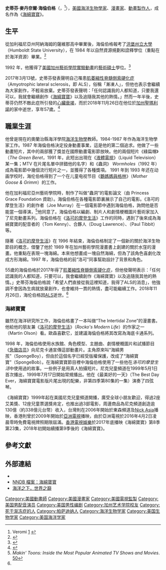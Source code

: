 {{noteTA
|T=zh-hant:史蒂芬·海倫伯格;zh-cn:斯蒂芬·海伦伯格;
|1=zh-hant:史蒂芬·海倫伯格;zh-cn:斯蒂芬·海伦伯格;
|2=zh-hant:史蒂芬;zh-cn:斯蒂芬;
}}
{{Infobox Person
| name        = 史蒂芬·海倫伯格<br />{{lang|en|Stephen Hillenburg}}
| image       = Stephen Hillenburg by Carlos Cazurro.jpg
| caption     = 海伦伯格于2011年
| birth_name  = {{lang|en|Stephen McDannell Hillenburg}}
| birth_date  = {{birth date|mf=yes|1961|8|21}}
| birth_place = {{USA}}[[奧克拉荷馬州|奧克拉荷馬州]][[勞頓_(俄克拉何馬州)|勞顿]]
| death_date  = {{death date and age|mf=yes|2018|11|26|1961|8|21}}<ref name="CBS">{{cite news |title="SpongeBob SquarePants" creator Stephen Hillenburg dead at 57 |url=https://www.cbsnews.com/news/spongebob-squarepants-creator-stephen-hillenburg-dead-als-battle-today-age-57-obituary-cause-of-death/ |accessdate=2018-11-28 |work=CBS News |language=en |archive-date=2018-11-28 |archive-url=https://web.archive.org/web/20181128012038/https://www.cbsnews.com/news/spongebob-squarepants-creator-stephen-hillenburg-dead-als-battle-today-age-57-obituary-cause-of-death/ |dead-url=no }}</ref>
| death_place = {{USA}}[[加利福尼亞州|加利福尼亞州]][[聖瑪利諾_(加利福尼亞州)|聖瑪利諾]]
| known_for   = ''[[洛可的摩登生活|洛可的摩登生活]]''（1993-1996）<br />''[[海綿寶寶|海綿寶寶]]''（1999-現在）
| occupation  = [[海洋生物學|海洋生物學家]]（1984-1987）<br />[[動畫制作人|動畫制作人]]
| signature     = Stephen Hillenburg signature.svg
}}
'''史蒂芬‧麥丹奈爾·海倫伯格'''（{{lang-en|'''Stephen McDannell Hillenburg'''}}，<ref>Veromi [http://www.veromi.net/Summary.asp?fn=Stephen&mn=&ln=Hillenburg&dobmm=08&dobdd=21&doby=1961&city=&state=&age=&vw=&Search=&Input=&x=0&y=0] {{Wayback|url=http://www.veromi.net/Summary.asp?fn=Stephen&mn=&ln=Hillenburg&dobmm=08&dobdd=21&doby=1961&city=&state=&age=&vw=&Search=&Input=&x=0&y=0 |date=20131220122937 }}</ref>{{bd|1961年|8月21日|2018年|11月26日|catIdx=Hillenburg}}），[[美國|美國]][[海洋生物學|海洋生物學家]]、[[漫畫家|漫畫家]]、[[動畫製作人|動畫製作人]]，成名作為《[[海綿寶寶|海綿寶寶]]》。

==生平==
從加利福尼亞州阿納海姆的薩維那高中畢業後，海倫伯格報考了[[洪堡州立大學|洪堡州立大學]]（Humboldt State University），在 1984 年以自然資源規劃和詮釋學位（重點在於海洋資源）畢業。<ref name="hwwilson-bio">{{cite web|url=http://www.hwwilson.com/Currentbio/cover_bios/cover_bio_4_03.htm|title=Cover Biography - Stephen Hillenburg|accessdate=2007-11-12|archive-date=2011-08-14|archive-url=https://web.archive.org/web/20110814094924/http://www.hwwilson.com/Currentbio/cover_bios/cover_bio_4_03.htm|dead-url=yes}}</ref>

1992 年，他獲得了[[美國加州藝術學院|美國加州藝術學院]][[實驗動畫|實驗動畫]]的[[藝術|藝術]][[碩士|碩士]]學位。<ref>{{cite news|url=http://sev.prnewswire.com/film-motion-picture/20090119/NY6023619012009-1.html|title=Nickelodeon Taps Patrick Creadon and Christine O'Malley to Produce First-Ever SpongeBob SquarePants Documentary|date=2009-01-19|work=Press Release|publisher=Viacom|accessdate=2009-02-01}}{{dead link|date=2017年12月 |bot=InternetArchiveBot |fix-attempted=yes }}</ref>

2017年3月13號，史蒂芬發表聲明自己罹患[[肌萎縮性脊髓側索硬化症|肌萎縮性脊髓側索硬化症]]（Amyotrophic lateral sclerosis，即 ALS），俗稱「漸凍人」，但他也表示會繼續為大家創作，不輕易放棄。史蒂芬發表聲明：「任何認識我的人都知道，只要我還可以，我就會繼續創作《[[海綿寶寶|海綿寶寶]]》以及追隨我其他的熱情。」然而一年半後，史蒂芬仍然不敵此症所引發的[[心臟衰竭|心臟衰竭]]，而於2018年11月26日在他位於[[加州|加州]][[聖瑪利諾_(加利福尼亞州)|聖瑪利諾]]的家中逝世，享年57歲。<ref>{{cite news|url=http://m.szhk.com/news_283018343630943.html|title=海绵宝宝创造者史蒂夫•海伦伯格因渐冻症在美国逝世 享年57岁|date=2018-11-28|work=深港在线|accessdate=2018-11-28|archive-date=2018-11-28|archive-url=https://web.archive.org/web/20181128075601/http://m.szhk.com/news_283018343630943.html|dead-url=yes}}</ref>

==職業生涯==
他曾是現在的奧蘭治縣海洋學院[[海洋生物學|海洋生物學]]教師。1984-1987 年作為海洋生物學家工作。1987 年海倫伯格決定投身動畫事業，這是他的第二個追求。他做了一些動畫短片，其中的兩部獲了獎並在國際動畫電影節放映。他的兩個短片《綠扁帽》（''The Green Beret''，1991 年，此短出出現在《[[液體電視|液體電視]]》（Liquid Television）某一集；MTV 在片尾名單中拼錯他的名字）和《蟲洞》 ''Wormholes''（1992 年）成為電影節中幾個流行短片之一，並獲得了各種獎項。
1991 年到 1993 年还在动画学校时，海伦伯格得到了一个在儿童电视节目《[[鵝媽媽與格林|鵝媽媽與格林]]》（''Mother Goose & Grimm''）的工作。

他在加利福尼亞州藝術學院時，制作了叫做“蟲洞”的電影論文（由 Princess Grace Foundation 資助）。海倫伯格在各種電影節裏展示了自己的電影。《洛可的摩登生活》的創作者{{Tsl|en|Joe Murray (animator)|喬·默里}}（Joe Murray）在一個電影節中遇到海倫伯格，詢問他是否能當一個導演，<ref>''Makin' Toons: Inside the Most Popular Animated TV Shows and Movies''. [http://books.google.com/books?id=VqaAnj88gKYC&pg=PT15&dq=Joe+Murray+Rocko&sig=NJXvlhlMSm7gP6y2kZFuPIbbIWI 50]</ref>他同意了。海倫伯格以編劇、制片人和劇情梗概圖片藝術家加入了尼克動畫系列。海倫伯格在《[[洛可的摩登生活|洛可的摩登生活]]》工作的同時，遇到了後來成為海綿寶寶的配音者的{{Tsl|en|Tom Kenny|湯姆‧肯尼}}（Tom Kenny）、合夥人{{Tsl|en|Mr. Lawrence|道格‧勞倫斯}}（Doug Lawrence）、{{Tsl|en|Paul Tibbit|保羅·提比特}}（Paul Tibbit）等。

隨著《[[洛可的摩登生活|洛可的摩登生活]]》在 1996 年結束，海倫伯格制定了一個新的關於海洋生物節目的概念，借鑒了他於 1989 年在加州藝術學院漫畫書上創建的關於水窪的漫畫。他重點在表現一塊海綿。本來他想畫成一塊自然海綿，但為了該角色喜劇化改成方形海綿。1997 年，海倫伯格的前“洛可”同事幫助設計了背景和角色。

55歲的海倫伯格於2017年得了[[肌萎縮性脊髓側索硬化症|肌萎縮性脊髓側索硬化症]]，但他發聲明表示：「任何認識我的人都知道，只要可以，我會繼續創作《海綿寶寶》以及追隨我其他的熱情。」史蒂芬海倫伯格說「希望人們直接從我這裡知道，我得了ALS的消息」，他強調不會因為生病就放棄創作，也會維持一貫的熱情，盡可能繼續工作。2018年11月26日，海伦伯格因[[肌萎縮性脊髓側索硬化症|ALS]]逝世。<ref name="CBS"/>

===海綿寶寶===

雖然在海洋研究所工作，海倫伯格畫了一本叫做“The Intertidal Zone”的漫畫書。他給他的朋友兼《[[洛可的摩登生活|洛可的摩登生活]]》（''Rocko's Modern Life''）的作家之一{{tsl|en|Martin Olsen|馬丁·歐森}}（Martin Olson）看。歐森喜歡它，並建議海倫伯格將其改寫為海底卡通系列。

1998 年，海倫伯格使用水族館、角色模型、主題曲、劇情梗概圖片和試播節目《[[急徵店员|急徵店员]]》向尼克卡通宣傳這部動畫片。主角原來叫“海綿男孩”（SpongeBoy），但由於這個名字已經受版權保護，改成了“海綿寶寶”（SpongeBob）。在海綿寶寶節目裡中海倫伯格使用了一些他在''洛可的摩登生活''中使用過的故事。一些例子是用真人拍攝短片。尼克兒童頻道在1999年5月1日首次播出，1999年7月17日開始常規播出。他在《最美好的一天》（The Best Day Ever，海綿寶寶電影版片尾出現的配樂，非第四季第80集的一集）演奏了四弦琴。

《海綿寶寶》1999年起在美國尼克兒童頻道開播，廣受全球小朋友歡迎，得過2座艾美獎、12座兒童票選獎肯定，也推出過3部電影，周邊商品為尼克頻道創造逾130億（約338億元台幣）收入，台灣則在2006年開始於東森頻道及[[Nick_Asia|Nick Asia]]播映，香港則曾於2009年開始於[[亞洲電視|亞洲電視]]播映，由於亞洲電視於2016年4月2日凌晨零時免費電視牌照期限屆滿。[[香港電視娛樂|香港電視娛樂]]於2017年底播映《海綿寶寶》第8季第23集，2018年初開始續播第9季後的《海綿寶寶》。

==參考文獻==
{{reflist}}

==外部連結==
* {{imdb name|id=0384864|name=海綿寶寶}}
*[http://www.nndb.com/people/597/000026519/ NNDB 檔案：海綿寶寶]{{Wayback|url=http://www.nndb.com/people/597/000026519/ |date=20100213222655 }}
*[https://web.archive.org/web/2012042910120/http://express.howstuffworks.com/ep-shillenburg.htm 海洋之下，世界之巔]
{{SpongeBob SquarePants}}
{{Authority control}}
{{DEFAULTSORT:Hillenburg, Stephen}}
[[Category:美國動畫師|Category:美國動畫師]]
[[Category:美國漫畫家|Category:美國漫畫家]]
[[Category:美國電視監製|Category:美國電視監製]]
[[Category:美国男配音演员|Category:美国男配音演员]]
[[Category:美国男性编剧|Category:美国男性编剧]]
[[Category:加州艺术学院校友|Category:加州艺术学院校友]]
[[Category:死于渐冻症的人|Category:死于渐冻症的人]]
[[Category:帕萨迪纳人|Category:帕萨迪纳人]]
[[Category:海洋生物学家|Category:海洋生物学家]]
[[Category:美国生物学家|Category:美国生物学家]]
[[Category:美国海洋学家|Category:美国海洋学家]]